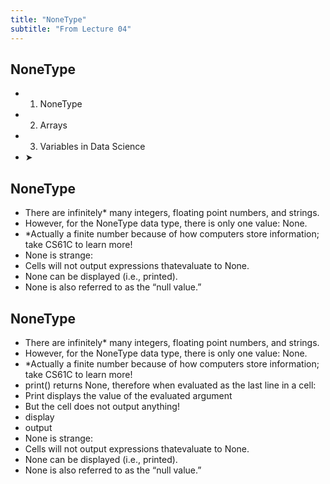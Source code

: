 ```yaml
---
title: "NoneType"
subtitle: "From Lecture 04"
---
```


## NoneType

- 1. NoneType
- 2. Arrays
- 3. Variables in Data Science
- ➤

## NoneType

- There are infinitely\* many integers, floating point numbers, and strings.
- However, for the NoneType data type, there is only one value: None.
- \*Actually a finite number because of how computers store information; take CS61C to learn more!
- None is strange:
- Cells will not output expressions thatevaluate to None.
- None can be displayed (i.e., printed).
- None is also referred to as the “null value.”

## NoneType

- There are infinitely\* many integers, floating point numbers, and strings.
- However, for the NoneType data type, there is only one value: None.
- \*Actually a finite number because of how computers store information; take CS61C to learn more!
- print() returns None, therefore when evaluated as the last line in a cell:
- Print displays the value of the evaluated argument
- But the cell does not output anything!
- display
- output
- None is strange:
- Cells will not output expressions thatevaluate to None.
- None can be displayed (i.e., printed).
- None is also referred to as the “null value.”


